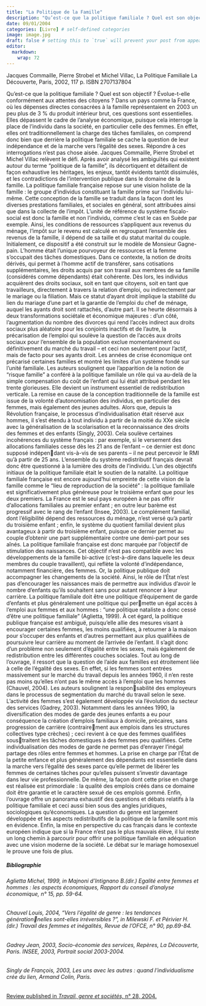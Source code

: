 ```yaml
---
title: "La Politique de la Famille"
description: "Qu’est-ce que la politique familiale ? Quel est son objectif ? Évolue-t-elle conformément aux attentes des citoyens? ..."
date: 09/01/2004
categories: [Livre] # self-defined categories
image: image.jpg
draft: false # setting this to `true` will prevent your post from appearing on your listing page until you're ready!
editor: 
  markdown: 
    wrap: 72
---
```


Jacques Commaille, Pierre Strobel et Michel Villac, La Politique
Familiale La Découverte, Paris, 2002, 117 p. ISBN 2707137804

Qu'est-ce que la politique familiale ? Quel est son objectif ?
Évolue-t-elle conformément aux attentes des citoyens ? Dans un pays
comme la France, où les dépenses directes consacrées à la famille
représentaient en 2003 un peu plus de 3 % du produit intérieur brut, ces
questions sont essentielles. Elles dépassent le cadre de l'analyse
économique, puisque cela interroge la place de l'individu dans la
société, en particulier celle des femmes. En effet, elles ont
traditionnellement la charge des tâches familiales, on comprend donc
bien que derrière la politique familiale se cache la question de leur
indépendance et de la marche vers l'égalité des sexes. Répondre à ces
interrogations n'est pas chose aisée. Jacques Commaille, Pierre Strobel
et Michel Villac relèvent le défi. Après avoir analysé les ambiguïtés
qui existent autour du terme "politique de la famille", ils décortiquent
et détaillent de façon exhaustive les héritages, les enjeux, tantôt
évidents tantôt dissimulés, et les contradictions de l'intervention
publique dans le domaine de la famille. La politique familiale française
repose sur une vision holiste de la famille : le groupe d'individus
constituant la famille prime sur l'individu lui-même. Cette conception
de la famille se traduit dans la façon dont les diverses prestations
familiales, et sociales en général, sont attribuées ainsi que dans la
collecte de l'impôt. L'unité de référence du système fiscalo-social est
donc la famille et non l'individu, comme c'est le cas en Suède par
exemple. Ainsi, les conditions de ressources s'appliquent aux revenus du
ménage, l'impôt sur le revenu est calculé en regroupant l'ensemble des
revenus de la famille, il dépend de sa taille et du statut marital du
couple. Initialement, ce dispositif a été construit sur le modèle de
Monsieur Gagne-pain. L'homme était l'unique pourvoyeur de ressources et
la femme s'occupait des tâches domestiques. Dans ce contexte, la notion
de droits dérivés, qui permet à l'homme actif de transférer, sans
cotisations supplémentaires, les droits acquis par son travail aux
membres de sa famille (considérés comme dépendants) était cohérente. Dès
lors, les individus acquièrent des droits sociaux, soit en tant que
citoyens, soit en tant que travailleurs, directement à travers la
relation d'emploi, ou indirectement par le mariage ou la filiation. Mais
ce statut d'ayant droit implique la stabilité du lien du mariage d'une
part et la garantie de l'emploi du chef de ménage, auquel les ayants
droit sont rattachés, d'autre part. Il se heurte désormais à deux
transformations sociétale et économique majeures : d'un côté,
l'augmentation du nombre des divorces qui rend l'accès indirect aux
droits sociaux plus aléatoire pour les conjoints inactifs et de l'autre,
la précarisation de l'emploi qui soulève la question de l'accès aux
droits sociaux pour l'ensemble de la population exclue momentanément ou
définitivement du marché du travail -- et ceci non seulement pour
l'actif, mais de facto pour ses ayants droit. Les années de crise
économique ont précarisé certaines familles et montré les limites d'un
système fondé sur l'unité familiale. Les auteurs soulignent que
l'apparition de la notion de "risque famille" a conféré à la politique
familiale un rôle qui va au-delà de la simple compensation du coût de
l'enfant qui lui était attribué pendant les trente glorieuses. Elle
devient un instrument essentiel de redistribution verticale. La remise
en cause de la conception traditionnelle de la famille est issue de la
volonté d'autonomisation des individus, en particulier des femmes, mais
également des jeunes adultes. Alors que, depuis la Révolution française,
le processus d'individualisation était réservé aux hommes, il s'est
étendu à tout individu à partir de la moitié du XXe siècle avec la
généralisation de la scolarisation et la reconnaissance des droits des
femmes et des enfants (Singly, 2003). Cela soulève certaines
incohérences du système français : par exemple, si le versement des
allocations familiales cesse dès les 21 ans de l'enfant -- ce dernier
est donc supposé indépendant vis-à-vis de ses parents -- il ne peut
percevoir le RMI qu'à partir de 25 ans. L'ensemble du système
redistributif français devrait donc être questionné à la lumière des
droits de l'individu. L'un des objectifs initiaux de la politique
familiale était le soutien de la natalité. La politique familiale
française est encore aujourd'hui empreinte de cette vision de la famille
comme le "lieu de reproduction de la société" : la politique familiale
est significativement plus généreuse pour le troisième enfant que pour
les deux premiers. La France est le seul pays européen à ne pas offrir
d'allocations familiales au premier enfant ; en outre leur barème est
progressif avec le rang de l'enfant (Insee, 2003). Le complément
familial, dont l'éligibilité dépend des ressources du ménage, n'est
versé qu'à partir du troisième enfant ; enfin, le système du quotient
familial devient plus avantageux à partir du troisième enfant, puisque
ce dernier permet au couple d'obtenir une part supplémentaire contre une
demi-part pour ses aînés. La politique familiale française est donc
marquée par l'objectif de stimulation des naissances. Cet objectif n'est
pas compatible avec les développements de la famille bi-active
(c'est-à-dire dans laquelle les deux membres du couple travaillent), qui
reflète la volonté d'indépendance, notamment financière, des femmes. Or,
la politique publique doit accompagner les changements de la société.
Ainsi, le rôle de l'État n'est pas d'encourager les naissances mais de
permettre aux individus d'avoir le nombre d'enfants qu'ils souhaitent
sans pour autant renoncer à leur carrière. La politique familiale doit
être une politique d'équipement de garde d'enfants et plus généralement
une politique qui permette un égal accès à l'emploi aux femmes et aux
hommes : "une politique nataliste a donc cessé d'être une politique
familiale" (Aglietta, 1999). À cet égard, la politique publique
française est ambiguë, puisqu'elle allie des mesures visant à encourager
certaines femmes, les moins qualifiées, à retourner à la maison pour
s'occuper des enfants et d'autres permettant aux plus qualifiées de
poursuivre leur carrière au moment de l'arrivée de l'enfant. Il s'agit
donc d'un problème non seulement d'égalité entre les sexes, mais
également de redistribution entre les différentes couches sociales. Tout
au long de l'ouvrage, il ressort que la question de l'aide aux familles
est étroitement liée à celle de l'égalité des sexes. En effet, si les
femmes sont entrées massivement sur le marché du travail depuis les
années 1960, il n'en reste pas moins qu'elles n'ont pas le même accès à
l'emploi que les hommes (Chauvel, 2004). Les auteurs soulignent la
responsabilité des employeurs dans le processus de segmentation du
marché du travail selon le sexe. L'activité des femmes s'est également
développée via l'évolution du secteur des services (Gadrey, 2003).
Notamment dans les années 1990, la diversification des modes de garde
des jeunes enfants a eu pour conséquence la création d'emplois familiaux
à domicile, précaires, sans progression de carrière (contrairement aux
emplois dans les structures collectives type crèches) ; ceci revient à
ce que des femmes qualifiées soustraitent les tâches domestiques à des
femmes peu qualifiées. Cette individualisation des modes de garde ne
permet pas d'enrayer l'inégal partage des rôles entre femmes et hommes.
La prise en charge par l'État de la petite enfance et plus généralement
des dépendants est essentielle dans la marche vers l'égalité des sexes
parce qu'elle permet de libérer les femmes de certaines tâches pour
qu'elles puissent s'investir davantage dans leur vie professionnelle. De
même, la façon dont cette prise en charge est réalisée est primordiale :
la qualité des emplois créés dans ce domaine doit être garantie et le
caractère sexué de ces emplois gommé. Enfin, l'ouvrage offre un panorama
exhaustif des questions et débats relatifs à la politique familiale et
ceci aussi bien sous des angles juridiques, sociologiques
qu'économiques. La question du genre est largement développée et les
aspects redistributifs de la politique de la famille sont mis en
évidence. Enfin, la mise en perspective du cas français dans le contexte
européen indique que si la France n'est pas le plus mauvais élève, il
lui reste un long chemin à parcourir pour offrir une politique familiale
en adéquation avec une vision moderne de la société. Le débat sur le
mariage homosexuel le prouve une fois de plus.

##### Bibliographie

###### Aglietta Michel, 1999, in Majnoni d'Intignano B.(dir.) Egalité entre femmes et hommes : les aspects économiques, Rapport du conseil d'analyse économique, n° 15, pp. 59-64.

###### Chauvel Louis, 2004, "Vers l'égalité de genre : les tendances générationnelles sont-elles irréversibles ?", in Milewski F. et Périvier H.(dir.) Travail des femmes et inégalités, Revue de l'OFCE, n° 90, pp.69-84.

###### Gadrey Jean, 2003, Socio-économie des services, Repères, La Découverte, Paris. INSEE, 2003, Portrait social 2003-2004.

###### Singly de François, 2003, Les uns avec les autres : quand l'individualisme crée du lien, Armand Colin, Paris.

[Review published in *Travail, genre et sociétés,* n° 28,
2004.](review.pdf)
